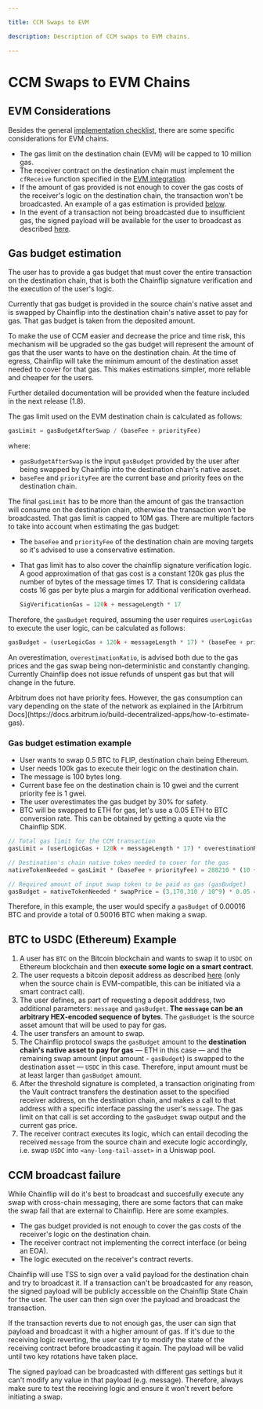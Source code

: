 ```yaml
---

title: CCM Swaps to EVM

description: Description of CCM swaps to EVM chains.

---
```



# CCM Swaps to EVM Chains

## EVM Considerations

Besides the general [implementation checklist](cross-chain-messaging#implementation-checklist), there are some specific considerations for EVM chains.
- The gas limit on the destination chain (EVM) will be capped to 10 million gas.
- The receiver contract on the destination chain must implement the `cfReceive` function specified in the [EVM integration](../vault-swaps#receive-call-and-asset-on-the-receiver-contract-ccm).
- If the amount of gas provided is not enough to cover the gas costs of the receiver's logic on the destination chain, the transaction won't be broadcasted. An example of a gas estimation is provided [below](#gas-budget-estimation).
- In the event of a transaction not being broadcasted due to insufficient gas, the signed payload will be available for the user to broadcast as described [here](#ccm-broadcast-failure).

## Gas budget estimation

The user has to provide a gas budget that must cover the entire transaction on the destination chain, that is both the Chainflip signature verification and the execution of the user's logic. 

Currently that gas budget is provided in the source chain's native asset and is swapped by Chainflip into the destination chain's native asset to pay for gas. That gas budget is taken from the deposited amount.

<Callout type="warning">
To make the use of CCM easier and decrease the price and time risk, this mechanism will be upgraded so the gas budget will represent the amount of gas that the user wants to have on the destination chain. At the time of egress, Chainflip will take the minimum amount of the destination asset needed to cover for that gas. This makes estimations simpler, more reliable and cheaper for the users.

Further detailed documentation will be provided when the feature included in the next release (1.8).
</Callout>

The gas limit used on the EVM destination chain is calculated as follows:

```typescript copy
gasLimit = gasBudgetAfterSwap / (baseFee + priorityFee)
```
where:
 - `gasBudgetAfterSwap` is the input `gasBudget` provided by the user after being swapped by Chainflip into the destination chain's native asset.
 - `baseFee` and `priorityFee` are the current base and priority fees on the destination chain.


The final `gasLimit` has to be more than the amount of gas the transaction will consume on the destination chain, otherwise the transaction won't be broadcasted. That gas limit is capped to 10M gas. There are multiple factors to take into account when estimating the gas budget:
 - The `baseFee` and `priorityFee` of the destination chain are moving targets so it's advised to use a conservative estimation.
 - That gas limit has to also cover the chainflip signature verification logic. A good approximation of that gas cost is a constant 120k gas plus the number of bytes of the message times 17. That is considering calldata costs 16 gas per byte plus a margin for additional verification overhead.

    ```typescript copy
    SigVerificationGas = 120k + messageLength * 17
    ```

Therefore, the `gasBudget` required, assuming the user requires `userLogicGas` to execute the user logic, can be calculated as follows:

```typescript copy
gasBudget = (userLogicGas + 120k + messageLength * 17) * (baseFee + priorityFee) * overestimationRatio * swapPrice
```

An overestimation, `overestimationRatio`, is advised both due to the gas prices and the gas swap being non-deterministic and constantly changing. Currently Chainflip does not issue refunds of unspent gas but that will change in the future.

<Callout type="warning">
Arbitrum does not have priority fees. However, the gas consumption can vary depending on the state of the network as explained in the [Arbitrum Docs](https://docs.arbitrum.io/build-decentralized-apps/how-to-estimate-gas).
</Callout>

###  Gas budget estimation example

- User wants to swap 0.5 BTC to FLIP, destination chain being Ethereum.
- User needs 100k gas to execute their logic on the destination chain.
- The message is 100 bytes long.
- Current base fee on the destination chain is 10 gwei and the current priority fee is 1 gwei.
- The user overestimates the gas budget by 30% for safety.
- BTC will be swapped to ETH for gas, let's use a 0.05 ETH to BTC conversion rate. This can be obtained by getting a quote via the Chainflip SDK.

```typescript copy
// Total gas limit for the CCM transaction
gasLimit = (userLogicGas + 120k + messageLength * 17) * overestimationRatio = (100k + 120k + 100 * 17) * 1.3 = 288,210 gas units

// Destination's chain native token needed to cover for the gas
nativeTokenNeeded = gasLimit * (baseFee + priorityFee) = 288210 * (10 + 1) = 3,170,310 Gwei

// Required amount of input swap token to be paid as gas (gasBudget)
gasBudget = nativeTokenNeeded * swapPrice = (3,170,310 / 10^9) * 0.05 = 0.00016 BTC
```

Therefore, in this example, the user would specify a `gasBudget` of 0.00016 BTC and provide a total of 0.50016 BTC when making a swap.

## BTC to USDC (Ethereum) Example

1. A user has `BTC` on the Bitcoin blockchain and wants to swap it to `USDC` on Ethereum blockchain and then **execute some logic on a smart contract**.
2. The user requests a bitcoin deposit address as described [here](../../javascript-sdk/swap-assets/request-deposit-address/v2.md#ccmparams-cross-chain-messaging-ccm) (only when the source chain is EVM-compatible, this can be initiated via a smart contract call).
3. The user defines, as part of requesting a deposit adddress, two additional parameters: `message` and `gasBudget`. **The `message` can be an arbitrary HEX-encoded sequence of bytes**. The `gasBudget` is the source asset amount that will be used to pay for gas.
4. The user transfers an amount to swap.
5. The Chainflip protocol swaps the `gasBudget` amount to the **destination chain's native asset to pay for gas** — ETH in this case — and the remaining swap amount (input amount - `gasBudget`) is swapped to the destination asset — `USDC` in this case. Therefore, input amount must be at least larger than `gasBudget` amount.
6. After the threshold signature is completed, a transaction originating from the Vault contract transfers the destination asset to the specified receiver address, on the destination chain, and makes a call to that address with a specific interface passing the user's `message`. The gas limit on that call is set according to the `gasBudget` swap output and the current gas price.
7. The receiver contract executes its logic, which can entail decoding the received `message` from the source chain and execute logic accordingly, i.e. swap `USDC` into `<any-long-tail-asset>` in a Uniswap pool.


## CCM broadcast failure

While Chainflip will do it's best to broadcast and succesfully execute any swap with cross-chain messaging, there are some factors that can make the swap fail that are external to Chainflip. Here are some examples.

- The gas budget provided is not enough to cover the gas costs of the receiver's logic on the destination chain.
- The receiver contract not implementing the correct interface (or being an EOA).
- The logic executed on the receiver's contract reverts.

Chainflip will use TSS to sign over a valid payload for the destination chain and try to broadcast it. If a transaction can't be broadcasted for any reason, the signed payload will be publicly accessible on the Chainflip State Chain for the user. The user can then sign over the payload and broadcast the transaction.

If the transaction reverts due to not enough gas, the user can sign that payload and broadcast it with a higher amount of gas. If it's due to the receiving logic reverting, the user can try to modify the state of the receiving contract before broadcasting it again. The payload will be valid until two key rotations have taken place.

<Callout type="warning">
The signed payload can be broadcasted with different gas settings but it can't modify any value in that payload (e.g. message). Therefore, always make sure to test the receiving logic and ensure it won't revert before initiating a swap.
</Callout>
